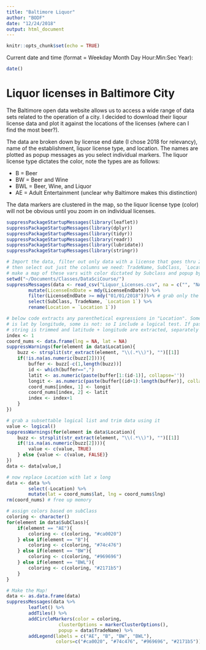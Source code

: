 ```yaml
---
title: "Baltimore Liquor"
author: "BODF"
date: "12/24/2018"
output: html_document
---
```


```r
knitr::opts_chunk$set(echo = TRUE)
```
Current date and time (format = Weekday Month Day Hour:Min:Sec Year):
```r
date()
```
# Liquor licenses in Baltimore City  
The Baltimore open data website allows us to access a wide range of data sets 
related to the operation of a city. I decided to download their liqour license 
data and plot it against the locations of the licenses (where can I find the 
most beer?).  

The data are broken down by license end date (I chose 2018 for relevancy), 
name of the establishment, liquor license type, and location. The names are 
plotted as popup messages as you select individual markers. The liquor license 
type dictates the color, note the types are as follows:  

* B = Beer
* BW = Beer and Wine
* BWL = Beer, Wine, and Liquor
* AE = Adult Entertainment (unclear why Baltimore makes this distinction)

The data markers are clustered in the map, so the liquor license type (color) 
will not be obvious until you zoom in on individual licenses.

```r
suppressPackageStartupMessages(library(leaflet))
suppressPackageStartupMessages(library(dplyr))
suppressPackageStartupMessages(library(tidyr))
suppressPackageStartupMessages(library(readr))
suppressPackageStartupMessages(library(lubridate))
suppressPackageStartupMessages(library(stringr))

# Import the data, filter out only data with a license that goes thru 2018,
# then select out just the columns we need: TradeName, SubClass, `Location 1`
# make a map of these vars with color dictated by Subclass and popup by TradeName
setwd("~/Documents/Classes/DataSciCourse/")
suppressMessages(data <- read_csv("Liquor_Licenses.csv", na = c("", "NA", "N/A")) %>%
        mutate(LicenseEndDate = mdy(LicenseEndDate)) %>%
        filter(LicenseEndDate >= mdy("01/01/2018"))%>% # grab only the pubs still open
        select(SubClass, TradeName, `Location 1`) %>%
        rename(Location = `Location 1`))

# below code extracts any parenthetical expressions in "Location". Some of this 
# is lat by longitude, some is not: so I include a logical test. If passed, the 
# string is trimmed and latitude + longitude are extracted, separately
index <- 1
coord_nums <- data.frame(lng = NA, lat = NA)
suppressWarnings(for(element in data$Location){
    buzz <- strsplit(str_extract(element, "\\(.*\\)"), "")[[1]]
    if(!is.na(as.numeric(buzz[2]))){
        buffer <- buzz[-c(1,length(buzz))]
        id <- which(buffer==",")
        latit <- as.numeric(paste(buffer[1:(id-1)], collapse=''))
        longit <- as.numeric(paste(buffer[(id+1):length(buffer)], collapse=''))
        coord_nums[index, 1] <- longit
        coord_nums[index, 2] <- latit
        index <- index+1
    }
})

# grab a subsettable logical list and trim data using it
value <- logical()
suppressWarnings(for(element in data$Location){
    buzz <- strsplit(str_extract(element, "\\(.*\\)"), "")[[1]]
    if(!is.na(as.numeric(buzz[2]))){
        value <- c(value, TRUE)
    } else {value <- c(value, FALSE)}
})
data <- data[value,]

# now replace Location with lat x long
data <- data %>% 
        select(-Location) %>% 
        mutate(lat = coord_nums$lat, lng = coord_nums$lng)
rm(coord_nums) # free up memory

# assign colors based on subClass
coloring <- character()
for(element in data$SubClass){
    if(element == "AE"){
        coloring <- c(coloring, "#ca0020")
    } else if(element == "B"){
        coloring <- c(coloring, "#74c476")
    } else if(element == "BW"){
        coloring <- c(coloring, "#969696")
    } else if(element == "BWL"){
        coloring <- c(coloring, "#2171b5")
    }
}

# Make the Map!
data <- as.data.frame(data)
suppressMessages(data %>% 
        leaflet() %>% 
        addTiles() %>% 
        addCircleMarkers(color = coloring, 
                   clusterOptions = markerClusterOptions(), 
                   popup = data$TradeName) %>%
        addLegend(labels = c("AE", "B", "BW", "BWL"), 
                  colors=c("#ca0020", "#74c476", "#969696", "#2171b5")))
```